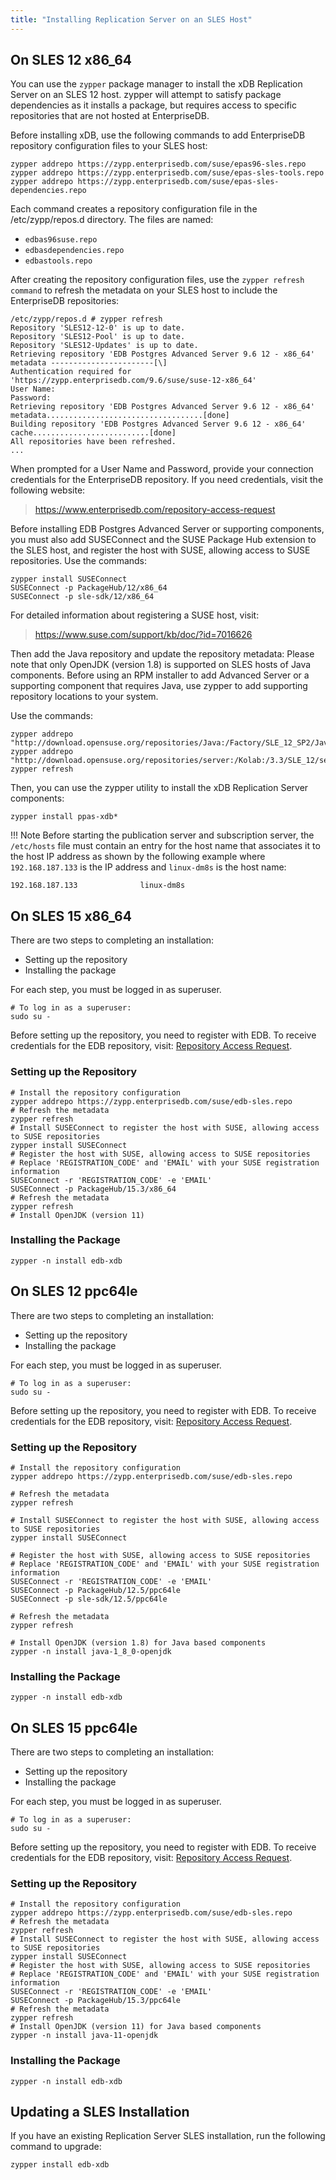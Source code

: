 ```yaml
---
title: "Installing Replication Server on an SLES Host"
---
```



## On SLES 12 x86_64

You can use the `zypper` package manager to install the xDB Replication Server on an SLES 12 host. zypper will attempt to satisfy package dependencies as it installs a package, but requires access to specific repositories that are not hosted at EnterpriseDB.

Before installing xDB, use the following commands to add EnterpriseDB repository configuration files to your SLES host:

```text
zypper addrepo https://zypp.enterprisedb.com/suse/epas96-sles.repo
zypper addrepo https://zypp.enterprisedb.com/suse/epas-sles-tools.repo
zypper addrepo https://zypp.enterprisedb.com/suse/epas-sles-dependencies.repo
```

Each command creates a repository configuration file in the /etc/zypp/repos.d directory. The files are named:

-   `edbas96suse.repo`
-   `edbasdependencies.repo`
-   `edbastools.repo`

After creating the repository configuration files, use the `zypper refresh command` to refresh the metadata on your SLES host to include the EnterpriseDB repositories:

```text
/etc/zypp/repos.d # zypper refresh
Repository 'SLES12-12-0' is up to date.
Repository 'SLES12-Pool' is up to date.
Repository 'SLES12-Updates' is up to date.
Retrieving repository 'EDB Postgres Advanced Server 9.6 12 - x86_64' metadata -----------------------[\]
Authentication required for 'https://zypp.enterprisedb.com/9.6/suse/suse-12-x86_64'
User Name:
Password:
Retrieving repository 'EDB Postgres Advanced Server 9.6 12 - x86_64' metadata...................................[done]
Building repository 'EDB Postgres Advanced Server 9.6 12 - x86_64' cache..........................[done]
All repositories have been refreshed.
...
```

When prompted for a User Name and Password, provide your connection credentials for the EnterpriseDB repository. If you need credentials, visit the following website:

> <https://www.enterprisedb.com/repository-access-request>

Before installing EDB Postgres Advanced Server or supporting components, you must also add SUSEConnect and the SUSE Package Hub extension to the SLES host, and register the host with SUSE, allowing access to SUSE repositories. Use the commands:

```text
zypper install SUSEConnect
SUSEConnect -p PackageHub/12/x86_64
SUSEConnect -p sle-sdk/12/x86_64
```

For detailed information about registering a SUSE host, visit:

> <https://www.suse.com/support/kb/doc/?id=7016626>

Then add the Java repository and update the repository metadata: Please note that only OpenJDK (version 1.8) is supported on SLES hosts of Java components. Before using an RPM installer to add Advanced Server or a supporting component that requires Java, use zypper to add supporting repository locations to your system.

Use the commands:

```text
zypper addrepo "http://download.opensuse.org/repositories/Java:/Factory/SLE_12_SP2/Java:Factory.repo"
zypper addrepo "http://download.opensuse.org/repositories/server:/Kolab:/3.3/SLE_12/server:Kolab:3.3.repo"
zypper refresh
```

Then, you can use the zypper utility to install the xDB Replication Server components:

`zypper install ppas-xdb*`

!!! Note
    Before starting the publication server and subscription server, the `/etc/hosts` file must contain an entry for the host name that associates it to the host IP address as shown by the following example where `192.168.187.133` is the IP address and `linux-dm8s` is the host name:

```text
192.168.187.133              linux-dm8s
```
## On SLES 15 x86_64

There are two steps to completing an installation:

- Setting up the repository
- Installing the package

For each step, you must be logged in as superuser.

```shell
# To log in as a superuser:
sudo su -
```

Before setting up the repository, you need to register with EDB. To receive credentials for the EDB repository, visit: [Repository Access Request](https://www.enterprisedb.com/repository-access-request).

### Setting up the Repository

```shell
# Install the repository configuration
zypper addrepo https://zypp.enterprisedb.com/suse/edb-sles.repo
# Refresh the metadata
zypper refresh
# Install SUSEConnect to register the host with SUSE, allowing access to SUSE repositories
zypper install SUSEConnect
# Register the host with SUSE, allowing access to SUSE repositories
# Replace 'REGISTRATION_CODE' and 'EMAIL' with your SUSE registration information
SUSEConnect -r 'REGISTRATION_CODE' -e 'EMAIL'
SUSEConnect -p PackageHub/15.3/x86_64
# Refresh the metadata
zypper refresh
# Install OpenJDK (version 11) 
```

### Installing the Package

```shell
zypper -n install edb-xdb
```

## On SLES 12 ppc64le

There are two steps to completing an installation:

- Setting up the repository
- Installing the package


For each step, you must be logged in as superuser.

```shell
# To log in as a superuser:
sudo su -
```

Before setting up the repository, you need to register with EDB. To receive credentials for the EDB repository, visit: [Repository Access Request](https://www.enterprisedb.com/repository-access-request).

### Setting up the Repository

```shell
# Install the repository configuration
zypper addrepo https://zypp.enterprisedb.com/suse/edb-sles.repo

# Refresh the metadata
zypper refresh

# Install SUSEConnect to register the host with SUSE, allowing access to SUSE repositories
zypper install SUSEConnect

# Register the host with SUSE, allowing access to SUSE repositories
# Replace 'REGISTRATION_CODE' and 'EMAIL' with your SUSE registration information
SUSEConnect -r 'REGISTRATION_CODE' -e 'EMAIL'
SUSEConnect -p PackageHub/12.5/ppc64le
SUSEConnect -p sle-sdk/12.5/ppc64le

# Refresh the metadata
zypper refresh

# Install OpenJDK (version 1.8) for Java based components
zypper -n install java-1_8_0-openjdk
```

### Installing the Package

```shell
zypper -n install edb-xdb
```



## On SLES 15 ppc64le


There are two steps to completing an installation:

- Setting up the repository
- Installing the package


For each step, you must be logged in as superuser.

```shell
# To log in as a superuser:
sudo su -
```

Before setting up the repository, you need to register with EDB. To receive credentials for the EDB repository, visit: [Repository Access Request](https://www.enterprisedb.com/repository-access-request).

### Setting up the Repository

```shell
# Install the repository configuration
zypper addrepo https://zypp.enterprisedb.com/suse/edb-sles.repo
# Refresh the metadata
zypper refresh
# Install SUSEConnect to register the host with SUSE, allowing access to SUSE repositories
zypper install SUSEConnect
# Register the host with SUSE, allowing access to SUSE repositories
# Replace 'REGISTRATION_CODE' and 'EMAIL' with your SUSE registration information
SUSEConnect -r 'REGISTRATION_CODE' -e 'EMAIL'
SUSEConnect -p PackageHub/15.3/ppc64le
# Refresh the metadata
zypper refresh
# Install OpenJDK (version 11) for Java based components
zypper -n install java-11-openjdk
```

### Installing the Package

```shell
zypper -n install edb-xdb
```

## Updating a SLES Installation

If you have an existing Replication Server SLES installation, run the following command to upgrade: 

`zypper install edb-xdb`